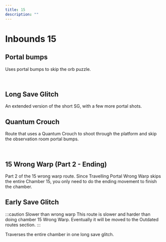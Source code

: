 ```yaml
---
title: 15
description: ""
---
```


# Inbounds 15


<Tabs queryString="tab" defaultValue="beginner" className="tabs tabs--block">
<TabItem value="beginner" label="Beginner" attributes={{className: "beginner"}}>

## Portal bumps

Uses portal bumps to skip the orb puzzle.

<YouTube url="https://youtu.be/o9zooS4dqy8"/>
<br/>

## Long Save Glitch

An extended version of the short SG, with a few more portal shots.

<YouTube url="https://youtu.be/Y35sDj01rjM"/>

</TabItem>
<TabItem value="intermediate" label="Intermediate" attributes={{className: "intermediate"}}>

## Quantum Crouch 

Route that uses a Quantum Crouch to shoot through the platform and skip the observation room portal bumps.

<YouTube url="https://www.youtube.com/watch?v=hxyz7o-J65A"/>
<br/>

## 15 Wrong Warp (Part 2 - Ending) 

Part 2 of the 15 wrong warp route. Since Travelling Portal Wrong Warp skips the entire Chamber 15, you only need to do the ending movement
to finish the chamber. 

<YouTube url="https://youtu.be/7SrTM_aWxqA?t=582"/>

</TabItem>
<TabItem value="advanced" label="Advanced" attributes={{className: "advanced"}}>

## Early Save Glitch

:::caution Slower than wrong warp
This route is slower and harder than doing chamber 15 Wrong Warp. Eventually it will be moved to the Outdated routes section.
:::

Traverses the entire chamber in one long save glitch.

<YouTube url="https://youtu.be/F3T_O8adDxc"/>

</TabItem>
</Tabs>
